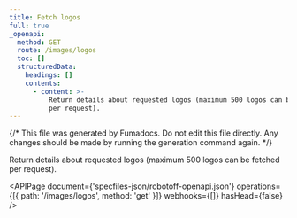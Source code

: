 ```yaml
---
title: Fetch logos
full: true
_openapi:
  method: GET
  route: /images/logos
  toc: []
  structuredData:
    headings: []
    contents:
      - content: >-
          Return details about requested logos (maximum 500 logos can be fetched
          per request).
---
```


{/* This file was generated by Fumadocs. Do not edit this file directly. Any changes should be made by running the generation command again. */}

Return details about requested logos (maximum 500 logos can be fetched per request).

<APIPage
  document={'specfiles-json/robotoff-openapi.json'}
  operations={[{ path: '/images/logos', method: 'get' }]}
  webhooks={[]}
  hasHead={false}
/>
